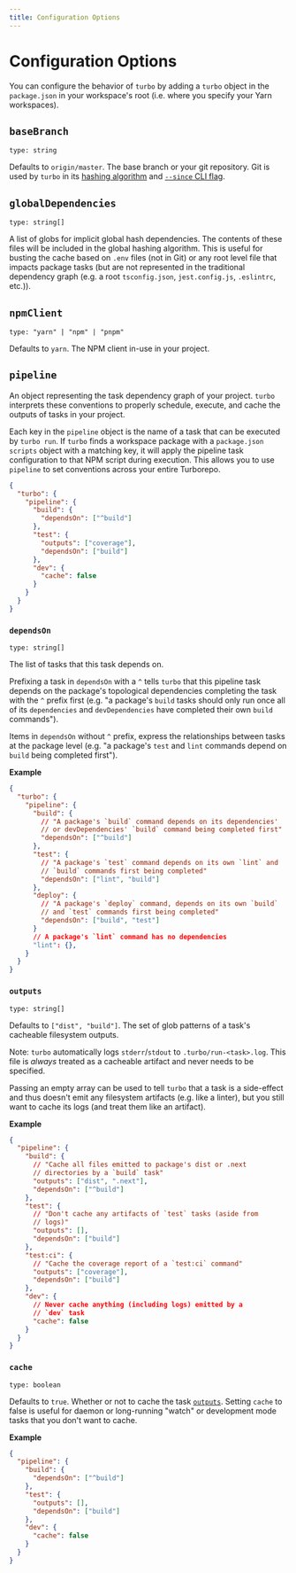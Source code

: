 ```yaml
---
title: Configuration Options
---
```


# Configuration Options

You can configure the behavior of `turbo` by adding a `turbo` object in the `package.json` in your workspace's root (i.e. where you specify your Yarn workspaces).

## `baseBranch`

`type: string`

Defaults to `origin/master`. The base branch or your git repository. Git is used by `turbo` in its [hashing algorithm](../features/caching#hashing-1) and [`--since` CLI flag](./command-line-reference#--since-1).

## `globalDependencies`

`type: string[]`

A list of globs for implicit global hash dependencies. The contents of these files will be included in the global hashing algorithm.
This is useful for busting the cache based on `.env` files (not in Git) or any root level file that impacts package tasks (but are not represented in the traditional dependency graph (e.g. a root `tsconfig.json`, `jest.config.js`, `.eslintrc`, etc.)).

## `npmClient`

`type: "yarn" | "npm" | "pnpm"`

Defaults to `yarn`. The NPM client in-use in your project.

## `pipeline`

An object representing the task dependency graph of your project. `turbo` interprets these conventions to properly schedule, execute, and cache the outputs of tasks in your project.

Each key in the `pipeline` object is the name of a task that can be executed by `turbo run`. If `turbo` finds a workspace package with a `package.json` `scripts` object with a matching key, it will apply the pipeline task configuration to that NPM script during execution. This allows you to use `pipeline` to set conventions across your entire Turborepo.

```json
{
  "turbo": {
    "pipeline": {
      "build": {
        "dependsOn": ["^build"]
      },
      "test": {
        "outputs": ["coverage"],
        "dependsOn": ["build"]
      },
      "dev": {
        "cache": false
      }
    }
  }
}
```

### `dependsOn`

`type: string[]`

The list of tasks that this task depends on.

Prefixing a task in `dependsOn` with a `^` tells `turbo` that this pipeline task depends on the package's topological dependencies completing the task with the `^` prefix first (e.g. "a package's `build` tasks should only run once all of its `dependencies` and `devDependencies` have completed their own `build` commands").

Items in `dependsOn` without `^` prefix, express the relationships between tasks at the package level (e.g. "a package's `test` and `lint` commands depend on `build` being completed first").

**Example**

```json
{
  "turbo": {
    "pipeline": {
      "build": {
        // "A package's `build` command depends on its dependencies'
        // or devDependencies' `build` command being completed first"
        "dependsOn": ["^build"]
      },
      "test": {
        // "A package's `test` command depends on its own `lint` and
        // `build` commands first being completed"
        "dependsOn": ["lint", "build"]
      },
      "deploy": {
        // "A package's `deploy` command, depends on its own `build`
        // and `test` commands first being completed"
        "dependsOn": ["build", "test"]
      }
      // A package's `lint` command has no dependencies
      "lint": {},
    }
  }
}
```

### `outputs`

`type: string[]`

Defaults to `["dist", "build"]`. The set of glob patterns of a task's cacheable filesystem outputs.

Note: `turbo` automatically logs `stderr`/`stdout` to `.turbo/run-<task>.log`. This file is _always_ treated as a cacheable artifact and never needs to be specified.

Passing an empty array can be used to tell `turbo` that a task is a side-effect and thus doesn't emit any filesystem artifacts (e.g. like a linter), but you still want to cache its logs (and treat them like an artifact).

**Example**

```json
{
  "pipeline": {
    "build": {
      // "Cache all files emitted to package's dist or .next
      // directories by a `build` task"
      "outputs": ["dist", ".next"],
      "dependsOn": ["^build"]
    },
    "test": {
      // "Don't cache any artifacts of `test` tasks (aside from
      // logs)"
      "outputs": [],
      "dependsOn": ["build"]
    },
    "test:ci": {
      // "Cache the coverage report of a `test:ci` command"
      "outputs": ["coverage"],
      "dependsOn": ["build"]
    },
    "dev": {
      // Never cache anything (including logs) emitted by a
      // `dev` task
      "cache": false
    }
  }
}
```

### `cache`

`type: boolean`

Defaults to `true`. Whether or not to cache the task [`outputs`](#outputs-1). Setting `cache` to false is useful for daemon or long-running "watch" or development mode tasks that you don't want to cache.

**Example**

```json
{
  "pipeline": {
    "build": {
      "dependsOn": ["^build"]
    },
    "test": {
      "outputs": [],
      "dependsOn": ["build"]
    },
    "dev": {
      "cache": false
    }
  }
}
```
